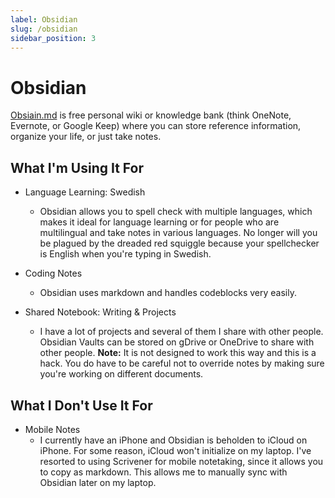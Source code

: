 ```yaml
---
label: Obsidian
slug: /obsidian
sidebar_position: 3
---
```


# Obsidian

[Obsiain.md](https://obsidian.md) is free personal wiki or knowledge bank (think
OneNote, Evernote, or Google Keep) where you can store reference information,
organize your life, or just take notes.

## What I'm Using It For

- Language Learning: Swedish

  - Obsidian allows you to spell check with multiple languages, which makes it
    ideal for language learning or for people who are multilingual and take
    notes in various languages. No longer will you be plagued by the dreaded red
    squiggle because your spellchecker is English when you're typing in Swedish.

- Coding Notes

  - Obsidian uses markdown and handles codeblocks very easily.

- Shared Notebook: Writing & Projects
  - I have a lot of projects and several of them I share with other people.
    Obsidian Vaults can be stored on gDrive or OneDrive to share with other
    people. **Note:** It is not designed to work this way and this is a hack.
    You do have to be careful not to override notes by making sure you're
    working on different documents.

## What I Don't Use It For

- Mobile Notes
  - I currently have an iPhone and Obsidian is beholden to iCloud on iPhone. For
    some reason, iCloud won't initialize on my laptop. I've resorted to using
    Scrivener for mobile notetaking, since it allows you to copy as markdown.
    This allows me to manually sync with Obsidian later on my laptop.

